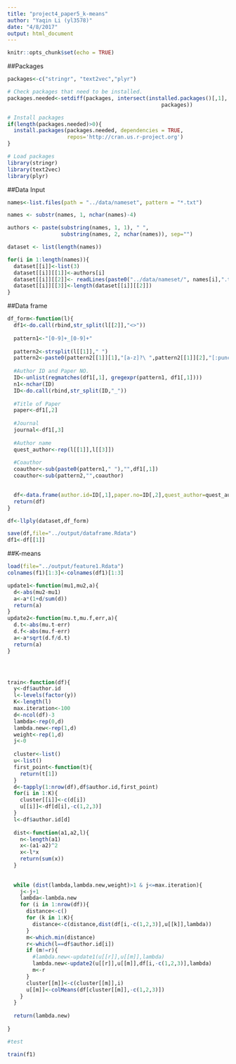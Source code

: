 ```yaml
---
title: "project4_paper5_k-means"
author: "Yaqin Li (yl3578)"
date: "4/8/2017"
output: html_document
---
```


```r
knitr::opts_chunk$set(echo = TRUE)
```

##Packages

```r
packages<-c("stringr", "text2vec","plyr")

# Check packages that need to be installed.
packages.needed<-setdiff(packages, intersect(installed.packages()[,1], 
                                                 packages))

# Install packages
if(length(packages.needed)>0){
  install.packages(packages.needed, dependencies = TRUE,
                   repos='http://cran.us.r-project.org')
}

# Load packages
library(stringr)
library(text2vec)
library(plyr)
```

##Data Input
```r
names<-list.files(path = "../data/nameset", pattern = "*.txt")

names <- substr(names, 1, nchar(names)-4)

authors <- paste(substring(names, 1, 1), " ", 
                 substring(names, 2, nchar(names)), sep="")

dataset <- list(length(names))

for(i in 1:length(names)){
  dataset[[i]]<-list(3)
  dataset[[i]][[1]]<-authors[i]
  dataset[[i]][[2]]<- readLines(paste0("../data/nameset/", names[i],".txt"))
  dataset[[i]][[3]]<-length(dataset[[i]][[2]])
}
```

##Data frame

```r
df_form<-function(l){
  df1<-do.call(rbind,str_split(l[[2]],"<>"))
  
  pattern1<-"[0-9]+_[0-9]+"
  
  pattern2<-strsplit(l[[1]]," ")
  pattern2<-paste0(pattern2[[1]][1],"[a-z]?\ ",pattern2[[1]][2],"[:punct:]?[;]?[:punct:]?")
  
  #Author ID and Paper NO.
  ID<-unlist(regmatches(df1[,1], gregexpr(pattern1, df1[,1])))
  n1<-nchar(ID)
  ID<-do.call(rbind,str_split(ID,"_"))
  
  #Title of Paper
  paper<-df1[,2]
  
  #Journal
  journal<-df1[,3]
  
  #Author name
  quest_author<-rep(l[[1]],l[[3]])
  
  #Coauthor
  coauthor<-sub(paste0(pattern1," "),"",df1[,1])
  coauthor<-sub(pattern2,"",coauthor)

  
  df<-data.frame(author.id=ID[,1],paper.no=ID[,2],quest_author=quest_author,coauthor=coauthor,paper=paper,journal=journal)
  return(df)
}

df<-llply(dataset,df_form)

save(df,file="../output/dataframe.Rdata")
df1<-df[[1]]
```

##K-means

```r

load(file="../output/feature1.Rdata")
colnames(f1)[1:3]<-colnames(df1)[1:3]

update1<-function(mu1,mu2,a){
  d<-abs(mu2-mu1)
  a<-a*(1+d/sum(d))
  return(a)
}
update2<-function(mu.t,mu.f,err,a){
  d.t<-abs(mu.t-err)
  d.f<-abs(mu.f-err)
  a<-a*sqrt(d.f/d.t)
  return(a)
}




train<-function(df){
  y<-df$author.id
  l<-levels(factor(y))
  K<-length(l)
  max.iteration<-100
  d<-ncol(df)-3
  lambda<-rep(0,d)
  lambda.new<-rep(1,d)
  weight<-rep(1,d)
  j<-0
  
  cluster<-list()
  u<-list()
  first_point<-function(t){
    return(t[1])
  }
  d<-tapply(1:nrow(df),df$author.id,first_point)
  for(i in 1:K){
    cluster[[i]]<-c(d[i])
    u[[i]]<-df[d[i],-c(1,2,3)]
  }
  l<-df$author.id[d]
  
  dist<-function(a1,a2,l){
    n<-length(a1)
    x<-(a1-a2)^2
    x<-l*x
    return(sum(x))
  }
  
  
  while (dist(lambda,lambda.new,weight)>1 & j<=max.iteration){
    j<-j+1
    lambda<-lambda.new
    for (i in 1:nrow(df)){
      distance<-c()
      for (k in 1:K){
        distance<-c(distance,dist(df[i,-c(1,2,3)],u[[k]],lambda))
      }
      m<-which.min(distance)
      r<-which(l==df$author.id[i])
      if (m!=r){
        #lambda.new<-update1(u[[r]],u[[m]],lambda)
        lambda.new<-update2(u[[r]],u[[m]],df[i,-c(1,2,3)],lambda)
        m<-r
      }
      cluster[[m]]<-c(cluster[[m]],i)
      u[[m]]<-colMeans(df[cluster[[m]],-c(1,2,3)])
    }
  }
  
  return(lambda.new)
  
}

#test

train(f1)
```

